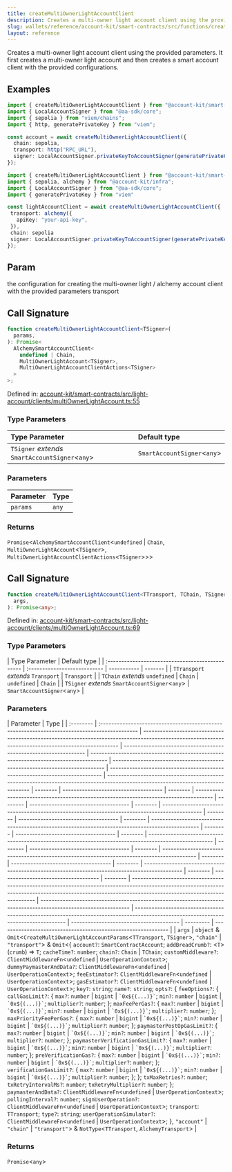 ```yaml
---
title: createMultiOwnerLightAccountClient
description: Creates a multi-owner light account client using the provided parameters. It first creates a multi-owner light account and then creates a smart account client with the provided configurations.
slug: wallets/reference/account-kit/smart-contracts/src/functions/createMultiOwnerLightAccountClient
layout: reference
---
```


Creates a multi-owner light account client using the provided parameters. It first creates a multi-owner light account and then creates a smart account client with the provided configurations.

## Examples

```ts
import { createMultiOwnerLightAccountClient } from "@account-kit/smart-contracts";
import { LocalAccountSigner } from "@aa-sdk/core";
import { sepolia } from "viem/chains";
import { http, generatePrivateKey } from "viem";

const account = await createMultiOwnerLightAccountClient({
  chain: sepolia,
  transport: http("RPC_URL"),
  signer: LocalAccountSigner.privateKeyToAccountSigner(generatePrivateKey()),
});
```

```ts
import { createMultiOwnerLightAccountClient } from "@account-kit/smart-contracts";
import { sepolia, alchemy } from "@account-kit/infra";
import { LocalAccountSigner } from "@aa-sdk/core";
import { generatePrivateKey } from "viem"

const lightAccountClient = await createMultiOwnerLightAccountClient({
 transport: alchemy({
   apiKey: "your-api-key",
 }),
 chain: sepolia
 signer: LocalAccountSigner.privateKeyToAccountSigner(generatePrivateKey())
});
```

## Param

the configuration for creating the multi-owner light / alchemy account client with the provided parameters transport

## Call Signature

```ts
function createMultiOwnerLightAccountClient<TSigner>(
  params,
): Promise<
  AlchemySmartAccountClient<
    undefined | Chain,
    MultiOwnerLightAccount<TSigner>,
    MultiOwnerLightAccountClientActions<TSigner>
  >
>;
```

Defined in: [account-kit/smart-contracts/src/light-account/clients/multiOwnerLightAccount.ts:55](https://github.com/alchemyplatform/aa-sdk/blob/923a52171f7246172caf350853843e6680197da9/account-kit/smart-contracts/src/light-account/clients/multiOwnerLightAccount.ts#L55)

### Type Parameters

| Type Parameter                                   | Default type                 |
| :----------------------------------------------- | :--------------------------- |
| `TSigner` _extends_ `SmartAccountSigner`\<`any`> | `SmartAccountSigner`\<`any`> |

### Parameters

| Parameter | Type  |
| :-------- | :---- |
| `params`  | `any` |

### Returns

`Promise`\<`AlchemySmartAccountClient`\<`undefined` | `Chain`, `MultiOwnerLightAccount`\<`TSigner`>, `MultiOwnerLightAccountClientActions`\<`TSigner`>>>

## Call Signature

```ts
function createMultiOwnerLightAccountClient<TTransport, TChain, TSigner>(
  args,
): Promise<any>;
```

Defined in: [account-kit/smart-contracts/src/light-account/clients/multiOwnerLightAccount.ts:69](https://github.com/alchemyplatform/aa-sdk/blob/923a52171f7246172caf350853843e6680197da9/account-kit/smart-contracts/src/light-account/clients/multiOwnerLightAccount.ts#L69)

### Type Parameters

| Type Parameter                                   | Default type                 |
| :----------------------------------------------- | :--------------------------- | ----------- | ------- |
| `TTransport` _extends_ `Transport`               | `Transport`                  |
| `TChain` _extends_ `undefined`                   | `Chain`                      | `undefined` | `Chain` |
| `TSigner` _extends_ `SmartAccountSigner`\<`any`> | `SmartAccountSigner`\<`any`> |

### Parameters

| Parameter | Type                                                                                         |
| :-------- | :------------------------------------------------------------------------------------------- | --------------------------------------------------------------------------------------------------------------------------------------------------- | ---------------------------------------------------------------- | ------------------------------------------------------------------------------------ | --------------------------------------------------------------------------- | --------------------------------------------------------------------------- | -------------------------------------------------------------------------------------------------------------------------------- | -------- | ------------------------------------ | -------- | ------------------------------------------------------------------------------------ | -------- | ------------------------------------ | -------- | -------------------------------------------------------------------------------------------- | -------- | ------------------------------------ | -------- | ----------------------------------------------------------------------------------------------- | -------- | ------------------------------------ | -------- | ----------------------------------------------------------------------------------------------------- | -------- | ------------------------------------ | -------- | ------------------------------------------------------------------------------------------ | -------- | ------------------------------------ | -------- | -------------------------------------------------------------------------------------------- | -------- | ------------------------------------ | -------- | ------------------------------------------------------------------------------------------------------------------------------------------------------------------------------------------------------- | -------------------------------------------------------------------------------------------------------------- | ----------------------------------------------------------------------------------------------------------------------------------- | --------------------------------------- | --------- | ------------------------------------------------------------- |
| `args`    | `object` & `Omit`\<`CreateMultiOwnerLightAccountParams`\<`TTransport`, `TSigner`>, `"chain"` | `"transport"`> & `Omit`\<\{ `account?`: `SmartContractAccount`; `addBreadCrumb?`: \<`T`>(`crumb`) => `T`; `cacheTime?`: `number`; `chain?`: `Chain` | `TChain`; `customMiddleware?`: `ClientMiddlewareFn`\<`undefined` | `UserOperationContext`>; `dummyPaymasterAndData?`: `ClientMiddlewareFn`\<`undefined` | `UserOperationContext`>; `feeEstimator?`: `ClientMiddlewareFn`\<`undefined` | `UserOperationContext`>; `gasEstimator?`: `ClientMiddlewareFn`\<`undefined` | `UserOperationContext`>; `key?`: `string`; `name?`: `string`; `opts?`: \{ `feeOptions?`: \{ `callGasLimit?`: \{ `max?`: `number` | `bigint` | `` `0x${(...)}` ``; `min?`: `number` | `bigint` | `` `0x${(...)}` ``; `multiplier?`: `number`; }; `maxFeePerGas?`: \{ `max?`: `number` | `bigint` | `` `0x${(...)}` ``; `min?`: `number` | `bigint` | `` `0x${(...)}` ``; `multiplier?`: `number`; }; `maxPriorityFeePerGas?`: \{ `max?`: `number` | `bigint` | `` `0x${(...)}` ``; `min?`: `number` | `bigint` | `` `0x${(...)}` ``; `multiplier?`: `number`; }; `paymasterPostOpGasLimit?`: \{ `max?`: `number` | `bigint` | `` `0x${(...)}` ``; `min?`: `number` | `bigint` | `` `0x${(...)}` ``; `multiplier?`: `number`; }; `paymasterVerificationGasLimit?`: \{ `max?`: `number` | `bigint` | `` `0x${(...)}` ``; `min?`: `number` | `bigint` | `` `0x${(...)}` ``; `multiplier?`: `number`; }; `preVerificationGas?`: \{ `max?`: `number` | `bigint` | `` `0x${(...)}` ``; `min?`: `number` | `bigint` | `` `0x${(...)}` ``; `multiplier?`: `number`; }; `verificationGasLimit?`: \{ `max?`: `number` | `bigint` | `` `0x${(...)}` ``; `min?`: `number` | `bigint` | `` `0x${(...)}` ``; `multiplier?`: `number`; }; }; `txMaxRetries?`: `number`; `txRetryIntervalMs?`: `number`; `txRetryMultiplier?`: `number`; }; `paymasterAndData?`: `ClientMiddlewareFn`\<`undefined` | `UserOperationContext`>; `pollingInterval?`: `number`; `signUserOperation?`: `ClientMiddlewareFn`\<`undefined` | `UserOperationContext`>; `transport`: `TTransport`; `type?`: `string`; `userOperationSimulator?`: `ClientMiddlewareFn`\<`undefined` | `UserOperationContext`>; }, `"account"` | `"chain"` | `"transport"`> & `NotType`\<`TTransport`, `AlchemyTransport`> |

### Returns

`Promise`\<`any`>

